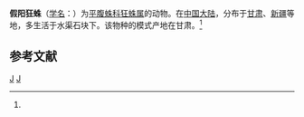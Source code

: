 {{Speciesbox
| taxon = Zelotes pseudoapricorum
| binomial_authority = (Schenkel, 1963)<ref name='id14423'>{{cite web| url =http://www.bioinfo.cn/db05/BjdwSpecies.php?action=view&id=14423| title =假阳狂蛛| work =《中国动物物种编目数据库》| publisher =中国科学院微生物研究所| author =中国科学院动物研究所| accessdate =2009-04-28| deadurl =yes| archiveurl =https://web.archive.org/web/20160305073125/http://www.bioinfo.cn/db05/BjdwSpecies.php?action=view&id=14423| archivedate =2016-03-05}}</ref>
}}

'''假阳狂蛛'''（[[学名|学名]]：{{lang|la|''Zelotes pseudoapricorum''}}）为[[平腹蛛科|平腹蛛科]][[狂蛛属|狂蛛属]]的动物。在[[中国大陆|中国大陆]]，分布于[[甘肃|甘肃]]、[[新疆|新疆]]等地，多生活于水渠石块下。该物种的模式产地在甘肃。<ref name='id14423'/>

== 参考文献 ==
{{reflist}}

{{taxonbar}}
[[Category:_1963年描述的动物|J]]
[[Category:狂蛛属|J]]